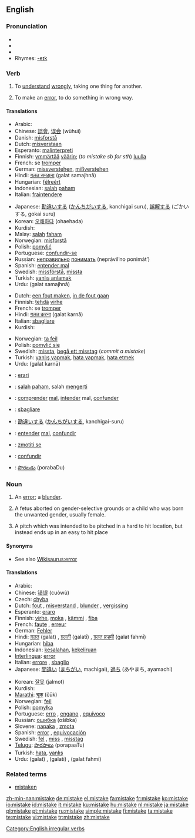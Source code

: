 ==English==

===Pronunciation===
* {{SAMPA|/mIs"teIk/}}
* {{IPA|/mɪs'teɪk/}}
* {{audio|en-us-mistake.ogg|Audio (US)}}
* Rhymes: [[Rhymes:English:-eɪk|-eɪk]]

===Verb===
{{en-verb|mistakes|mistaking|mistook|mistaken}}

# {{transitive}} To [[understand]] [[wrongly]], taking one thing for another.
# {{transitive}} To make an [[error]], to do something in wrong way.

====Translations====
{{trans-top|To understand wrongly (1)}}
* Arabic: {{Arab|[[اساء الفهم]]}} {{IPAchar|(’asá’ al-fáhem)}}
* Chinese: [[誤會]], [[误会]] (wùhuì)
* Danish: [[misforstå]]
* Dutch: [[misverstaan]]
* Esperanto: [[malinterpreti]]
* Finnish: [[ymmärtää]] [[väärin]]; (''to mistake sb for sth'') [[luulla]]
* French: se [[tromper]]
* German: [[missverstehen]], [[mißverstehen]]
* Hindi: [[ग़लत समझना]] (<u>g</u>alat samajhnā)
* Hungarian: [[félreért]]
* Indonesian: [[salah]] [[paham]]
* Italian: [[fraintendere]]
{{trans-mid}}
* Japanese: [[勘違い]]する ([[かんちがい]]する, kanchigai suru), [[誤解]]する (ごかいする, gokai suru)
* Korean: [[오해하다]] (ohaehada)
* Kurdish: {{KUchar|[[به‌غه‌له‌ت]]}}
* Malay: [[salah]] [[faham]]
* Norwegian: [[misforstå]]
* Polish: [[pomylić]]
* Portuguese: [[confundir-se]]
* Russian: [[неправильно]] [[понимать]] (neprávil’no ponimát’)
* Spanish: [[entender mal]]
* Swedish: [[missförstå]], [[missta]]
* Turkish: [[yanlış anlamak]]
* Urdu: {{ur-Arab|[[غلط سمجھنا]]}} (<u>g</u>alat samajhnā)
{{trans-bottom}}

{{trans-top|To make an error (2)}}
* Dutch: [[een fout maken]], [[in de fout gaan]]
* Finnish: [[tehdä]] [[virhe]]
* French: se [[tromper]]
* Hindi: [[ग़लत करना]] (<u>g</u>alat karnā)
* Italian: [[sbagliare]]
* Kurdish: {{KUchar|[[غه‌له‌ت کردن]]}}
{{trans-mid}}
* Norwegian: [[ta feil]]
* Polish: [[pomylić się]]
* Swedish: [[missta]], [[begå ett misstag]] (''commit a mistake'')
* Turkish: [[yanlış yapmak]], [[hata yapmak]], [[hata etmek]]
* Urdu: {{ur-Arab|[[غلط کرنا]]}} (<u>g</u>alat karnā)
{{trans-bottom}}

{{checktrans-top}}
* {{ttbc|Esperanto}}: [[erari]]
* {{ttbc|Indonesian}}: [[salah]] [[paham]], salah [[mengerti]]
* {{ttbc|Interlingua}}: [[comprender]] [[mal]], [[intender]] mal, [[confunder]]
* {{ttbc|Italian}}: [[sbagliare]]
* {{ttbc|Japanese}}: [[勘違い]]する ([[かんちがい]]する, kanchigai-suru)
* {{ttbc|Portuguese}}: [[entender]] [[mal]], [[confundir]]
* {{ttbc|Slovene}}: [[zmotiti se]]
* {{ttbc|Spanish}}: [[confundir]]
* {{ttbc|Telugu}}: [[పొరబడు]] (porabaDu)
{{trans-bottom}}

===Noun===
{{en-noun}}

# An [[error]]; a [[blunder]].
# {{figurative}} A fetus aborted on gender-selective grounds or a child who was born the unwanted gender, usually female. {{italbrac|one boy and seven mistakes}}
# {{baseball}} A pitch which was intended to be pitched in a hard to hit location, but instead ends up in an easy to hit place

====Synonyms====
* See also [[Wikisaurus:error]]

====Translations====
{{trans-top|An error (1)}}
* Arabic: {{Arab|[[خطأ]]}} {{IPAchar|(xáʈa’)}}
* Chinese: [[错误]] (cuòwù)
* Czech: [[chyba]] {{f}}
* Dutch: [[fout]] {{f}}, [[misverstand]] {{n}}, [[blunder]] {{m}}, [[vergissing]] {{f}}
* Esperanto: [[eraro]]
* Finnish: [[virhe]], [[moka]] {{italbrac|colloquial}}, [[kämmi]] {{italbrac|colloquial}}, [[fiba]] {{italbrac|slang}}
* French: [[faute]] {{f}}, [[erreur]] {{f}}
* German: [[Fehler]] {{m}}
* Hindi: [[ग़लत]] (<u>g</u>alat) {{m}}, [[ग़लती]] (<u>g</u>alatī) {{f}}, [[ग़लत फ़हमी]] (<u>g</u>alat fahmī) {{f}}
* Hungarian: [[hiba]]
* Indonesian: [[salah|kesalahan]], [[keliru|kekeliruan]]
* [[Interlingua]]: [[error]]
* Italian: [[errore]] {{m}}, [[sbaglio]] {{m}}
* Japanese: [[間違い]] ([[まちがい]], machigai), [[過ち]] (あやまち, ayamachi)
{{trans-mid}}
* Korean: [[잘못]] (jalmot)
* Kurdish: {{KUchar|[[غه‌له‌ت]]}}
* [[Marathi]]: [[चूक]] (čūk)
* Norwegian: [[feil]] {{m}}
* Polish: [[pomyłka]] {{f}}
* Portuguese: [[erro]] {{m}}, [[engano]] {{m}}, [[equívoco]] {{m}}
* Russian: [[ошибка]] (ošíbka) {{f}}
* Slovene: [[napaka]] {{f}}, [[zmota]] {{f}}
* Spanish: [[error]] {{m}}, [[equivocación]] {{f}}
* Swedish: [[fel]] {{n}}, [[miss]] {{c}}, [[misstag]] {{n}}
* [[Telugu]]: [[పొరపాటు]] (porapaaTu)
* Turkish: [[hata]], [[yanlış]]
* Urdu: {{ur-Arab|[[غلط]]}} (<u>g</u>alat) {{m}}, {{ur-Arab|[[غلطی]]}} (<u>g</u>alatī) {{f}}, {{ur-Arab|[[غلط فہمی]]}} (<u>g</u>alat fahmī) {{f}}
{{trans-bottom}}

===Related terms===
* [[mistaken]]

[[Category:English irregular verbs]]

[[zh-min-nan:mistake]]
[[de:mistake]]
[[el:mistake]]
[[fa:mistake]]
[[fr:mistake]]
[[ko:mistake]]
[[io:mistake]]
[[id:mistake]]
[[it:mistake]]
[[ku:mistake]]
[[hu:mistake]]
[[nl:mistake]]
[[ja:mistake]]
[[pl:mistake]]
[[pt:mistake]]
[[ru:mistake]]
[[simple:mistake]]
[[fi:mistake]]
[[ta:mistake]]
[[te:mistake]]
[[vi:mistake]]
[[tr:mistake]]
[[zh:mistake]]